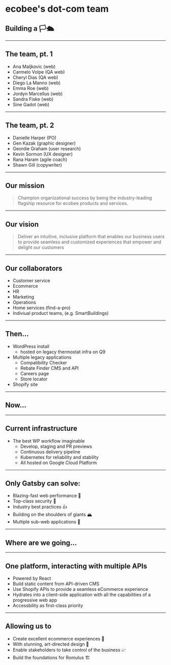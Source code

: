 
# ecobee's dot-com team

## Building a 🏳🛳

---

## The team, pt. 1

<ul>
  <Appear>
    <li>Ana Maljkovic (web)</li>
    <li>Carmelo Volpe (QA web) </li>
    <li>Cheryl Dias (QA web) </li>
    <li>Diego La Manno (web)</li>
    <li>Emma Roe (web)</li>
    <li>Jordyn Marcellus (web)</li>
    <li>Sandra Fiske (web)</li>
    <li>Sine Gadot (web)</li>
  </Appear>
</ul>

---

## The team, pt. 2

<ul>
  <Appear>
    <li>Danielle Harper (PO)</li>
    <li>Gen Kazak (graphic designer)</li>
    <li>Geordie Graham (user research)</li>
    <li>Kevin Sormon (UX designer)</li>
    <li>Rana Haram (agile coach)</li>
    <li>Shawn Gill (copywriter)</li>
  </Appear>
</ul>

---

## Our mission

> Champion organizational success by being the industry-leading flagship resource for ecobee products and services.

---

## Our vision

> Deliver an intuitive, inclusive platform that enables our business users to provide seamless and customized experiences that empower and delight our customers

---

## Our collaborators

- Customer service
- Ecommerce
- HR
- Marketing
- Operations
- Home services (find-a-pro)
- Indiviual product teams, (e.g. SmartBuildings)

---

## Then...

- WordPress install
  - hosted on legacy thermostat infra on Q9
- Multiple legacy applications
  - Compatibility Checker
  - Rebate Finder CMS and API
  - Careers page
  - Store locator
- Shopify site

---

## Now...

---

## Current infrastructure

- The best WP workflow imaginable
  - Develop, staging and PR previews
  - Continuous delivery pipeline
  - Kubernetes for reliability and stability
  - All hosted on Google Cloud Platform

---

## Only Gatsby can solve:

<ul>
  <Appear>
    <li>Blazing-fast web performance 🚀</li>
    <li>Top-class security 🔐</li>
    <li>Industry best practices 👍</li>
    <li>Building on the shoulders of giants 🏔</li>
    <li>Multiple sub-web applications 🔌</li>
  </Appear>
</ul>

---

## Where are we going...

---

## One platform, interacting with multiple APIs

<div style={{ maxWidth: "80%", margin: "auto" }}>
  <ul>
    <li>Powered by React</li>
    <li>Build static content from API-driven CMS</li>
    <li>Use Shopify APIs to provide a seamless eCommerce experience</li>
    <li>
      Hydrates into a client-side application with all the capabilities of a
      progressive web app
    </li>
    <li>Accessbility as first-class priority</li>
  </ul>
</div>

---

## Allowing us to

<ul>
  <Appear>
    <li>Create excellent ecommerce experiences 🛒</li>
    <li>With stunning, art-directed design 🎨</li>
    <li>Enable stakeholders to take control of the business 📈</li>
    <li>Build the foundations for Romulus 🏗</li>
  </Appear>
</ul>

